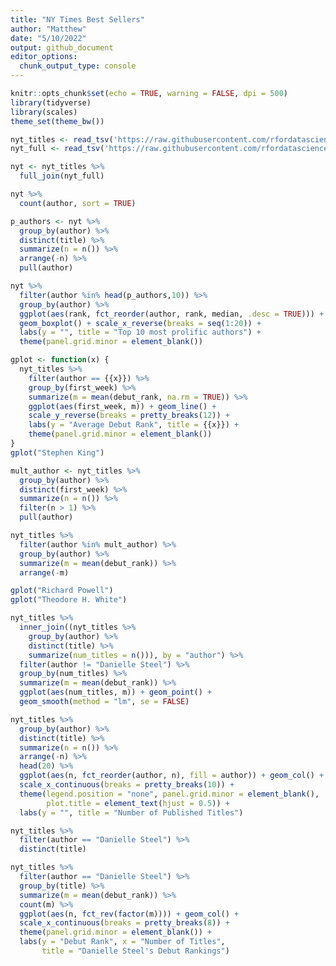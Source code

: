 ```yaml
---
title: "NY Times Best Sellers"
author: "Matthew"
date: "5/10/2022"
output: github_document
editor_options: 
  chunk_output_type: console
---
```


```r
knitr::opts_chunk$set(echo = TRUE, warning = FALSE, dpi = 500)
library(tidyverse)
library(scales)
theme_set(theme_bw())
```


```r
nyt_titles <- read_tsv('https://raw.githubusercontent.com/rfordatascience/tidytuesday/master/data/2022/2022-05-10/nyt_titles.tsv')
nyt_full <- read_tsv('https://raw.githubusercontent.com/rfordatascience/tidytuesday/master/data/2022/2022-05-10/nyt_full.tsv')

nyt <- nyt_titles %>% 
  full_join(nyt_full)
```


```r
nyt %>% 
  count(author, sort = TRUE)

p_authors <- nyt %>% 
  group_by(author) %>% 
  distinct(title) %>% 
  summarize(n = n()) %>% 
  arrange(-n) %>% 
  pull(author)

nyt %>% 
  filter(author %in% head(p_authors,10)) %>% 
  group_by(author) %>% 
  ggplot(aes(rank, fct_reorder(author, rank, median, .desc = TRUE))) +
  geom_boxplot() + scale_x_reverse(breaks = seq(1:20)) +
  labs(y = "", title = "Top 10 most prolific authors") +
  theme(panel.grid.minor = element_blank())
```


```r
gplot <- function(x) {
  nyt_titles %>% 
    filter(author == {{x}}) %>% 
    group_by(first_week) %>% 
    summarize(m = mean(debut_rank, na.rm = TRUE)) %>% 
    ggplot(aes(first_week, m)) + geom_line() +
    scale_y_reverse(breaks = pretty_breaks(12)) +
    labs(y = "Average Debut Rank", title = {{x}}) +
    theme(panel.grid.minor = element_blank())
}
gplot("Stephen King")
```


```r
mult_author <- nyt_titles %>% 
  group_by(author) %>% 
  distinct(first_week) %>% 
  summarize(n = n()) %>% 
  filter(n > 1) %>% 
  pull(author)

nyt_titles %>% 
  filter(author %in% mult_author) %>% 
  group_by(author) %>% 
  summarize(m = mean(debut_rank)) %>% 
  arrange(-m) 

gplot("Richard Powell")
gplot("Theodore H. White")
```


```r
nyt_titles %>% 
  inner_join((nyt_titles %>% 
    group_by(author) %>% 
    distinct(title) %>% 
    summarize(num_titles = n())), by = "author") %>% 
  filter(author != "Danielle Steel") %>% 
  group_by(num_titles) %>% 
  summarize(m = mean(debut_rank)) %>% 
  ggplot(aes(num_titles, m)) + geom_point() +
  geom_smooth(method = "lm", se = FALSE)
```


```r
nyt_titles %>% 
  group_by(author) %>% 
  distinct(title) %>% 
  summarize(n = n()) %>% 
  arrange(-n) %>% 
  head(20) %>% 
  ggplot(aes(n, fct_reorder(author, n), fill = author)) + geom_col() +
  scale_x_continuous(breaks = pretty_breaks(10)) +
  theme(legend.position = "none", panel.grid.minor = element_blank(),
        plot.title = element_text(hjust = 0.5)) +
  labs(y = "", title = "Number of Published Titles")

nyt_titles %>% 
  filter(author == "Danielle Steel") %>% 
  distinct(title)
```


```r
nyt_titles %>% 
  filter(author == "Danielle Steel") %>% 
  group_by(title) %>% 
  summarize(m = mean(debut_rank)) %>% 
  count(m) %>% 
  ggplot(aes(n, fct_rev(factor(m)))) + geom_col() +
  scale_x_continuous(breaks = pretty_breaks(8)) +
  theme(panel.grid.minor = element_blank()) +
  labs(y = "Debut Rank", x = "Number of Titles", 
       title = "Danielle Steel's Debut Rankings")
```




